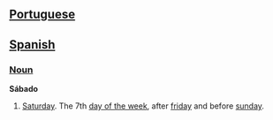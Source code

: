 == [[Portuguese]] ==
== [[Spanish]] ==

=== [[Noun]] ===

'''Sábado'''
# [[Saturday]]. The 7th [[Wiktionary Appendix:Days of the Week|day of the week]], after [[friday]] and before [[sunday]].